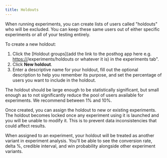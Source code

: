 ```yaml
---
title: Holdouts
---
```


When running experiments, you can create lists of users called "holdouts" who will be excluded. You can keep these same users out of either specific experiments or all of your testing entirely.

To create a new holdout:

1. Click the [Holdout groups](add the link to the posthog app here e.g. [https://](https://us.posthog.com)/experiments/holdouts or whatever it is) in the experiments tab".
2. Click **New holdout**. 
3. Enter a descriptive name for your holdout, fill out the optional description to help you remember its purpose, and set the percentage of users you want to include in the holdout. 

The holdout should be large enough to be statistically significant, but small enough as to not significantly reduce the pool of users available for experiments. We recommend between 1% and 10%.

Once created, you can assign the holdout to new or existing experiments. The holdout becomes locked once any experiment using it is launched and you will be unable to modify it. This is to prevent data inconsistencies that could affect results.

When assigned to an experiment, your holdout will be treated as another variant in experiment analysis. You'll be able to see the conversion rate, delta %, credible interval, and win probability alongside other experiment variants.